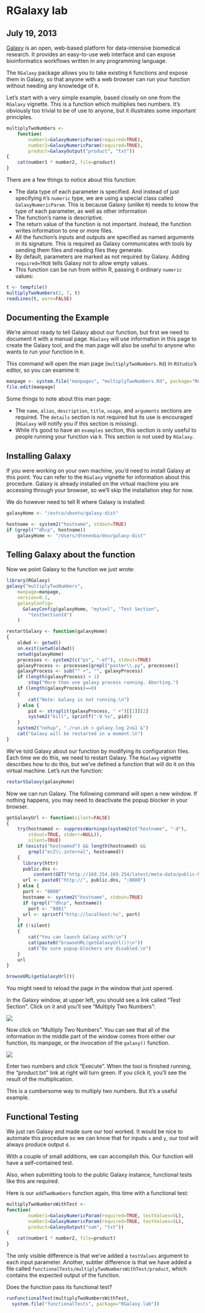 <!--
%\VignetteEngine{knitr::knitr}
%\VignetteIndexEntry{RGalaxy - BioC2013 Lab}
-->

# RGalaxy lab
## July 19, 2013


[Galaxy](http://galaxyproject.org/)
is an open, web-based platform for data-intensive biomedical research.
It provides an easy-to-use web interface and can expose bioinformatics
workflows written in any programming language.

The `RGalaxy` package allows you to take existing `R` functions and
expose them in Galaxy, so that anyone with a web browser can run
your function without needing any knowledge of `R`.

Let's start with a very simple example, based closely on one
from the `RGalaxy` vignette. This is a function which multiplies
two numbers. It's obviously too trivial to be of use to anyone,
but it illustrates some important principles.


```r
multiplyTwoNumbers <- 
    function(
        number1=GalaxyNumericParam(required=TRUE),
        number2=GalaxyNumericParam(required=TRUE),
        product=GalaxyOutput("product", "txt"))
{
    cat(number1 * number2, file=product)
}

```

There are a few things to notice about this function:

* The data type of each parameter is specified. And instead of 
  just specifying `R`'s `numeric` type, we are using a special
  class called `GalaxyNumericParam`. This is because Galaxy
  (unlike `R`) needs to know the type of each parameter,
  as well as other information
* The function's name is descriptive.
* The return value of the function is not important. 
  Instead, the function writes information to one or more
  files.
* All the function's inputs and outputs are specified as
  named arguments in its signature. This is required as Galaxy
  communicates with tools by sending them files and reading
  files they generate.
* By default, parameters are marked as not required by Galaxy.
  Adding `required=TRUE` tells Galaxy not to allow empty values.
* This function can be run from within R, passing it ordinary
`numeric` values:

```r
t <- tempfile()
multiplyTwoNumbers(2, 7, t)
readLines(t, warn=FALSE)
```

## Documenting the Example

We're almost ready to tell Galaxy about our function, but first we
need to document it with a manual page. `RGalaxy` will use information
in this page to create the Galaxy tool, and the man page will also
be useful to anyone who wants to run your function in `R`.

This command will open the man page (`multiplyTwoNumbers.Rd`) in
`RStudio`'s editor, so you can examine it:

```r
manpage <- system.file("manpages", "multiplyTwoNumbers.Rd", package="RGalaxy.lab")
file.edit(manpage)
```

Some things to note about this man page:

* The `name`, `alias`, `description`, `title`, `usage`, and
  `arguments` sections are required. The `details` section
  is not required but its use is encouraged (`RGalaxy` will
  notify you if this section is missing).
* While it's good to have an `examples` section, this section
  is only useful to people running your function via `R`.
  This section is not used by `RGalaxy`.

## Installing Galaxy

If you were working on your own machine, you'd need to install Galaxy
at this point. You can refer to the `RGalaxy` vignette for information
about this procedure. Galaxy is already installed on the virtual 
machine you are accessing through your browser, so we'll skip the 
installation step for now.

We do however need to tell R where Galaxy is installed:

```r
galaxyHome <- "/extra/ubuntu/galaxy-dist"
```

```r
hostname <- system2("hostname", stdout=TRUE)
if (grepl("^dhcp", hostname))
    galaxyHome <- "/Users/dtenenba/dev/galaxy-dist"
```


## Telling Galaxy about the function

Now we point Galaxy to the function we just wrote:

```r
library(RGalaxy)
galaxy("multiplyTwoNumbers",
    manpage=manpage,
    version=0.1,
    galaxyConfig=
      GalaxyConfig(galaxyHome, "mytool", "Test Section",
        "testSectionId")
    )
```


```r

restartGalaxy <- function(galaxyHome)
{
    oldwd <- getwd()
    on.exit(setwd(oldwd))
    setwd(galaxyHome)
    processes <- system2(c("ps", "-ef"), stdout=TRUE)
    galaxyProcess <- processes[grepl("paster\\.py", processes)]
    galaxyProcess <- sub("^ +", "", galaxyProcess)
    if (length(galaxyProcess) > 1)
        stop("More than one galaxy process running. Aborting.")
    if (length(galaxyProcess)==0)
    {
        cat("Note: Galaxy is not running.\n")
    } else {
        pid <- strsplit(galaxyProcess, " +")[[1]][2]
        system2("kill", sprintf("-9 %s", pid))
    }
    system2("nohup", "./run.sh > galaxy.log 2>&1 &")
    cat("Galaxy will be restarted in a moment.\n")
}
```

We've told Galaxy about our function by modifying its configuration
files. Each time we do this, we need to restart Galaxy. 
The `RGalaxy` vignette describes how to do this, but we've 
defined a function that will do it on this virtual machine. 
Let's run the function:

```r
restartGalaxy(galaxyHome)
```

Now we can run Galaxy. The following command will open a new window.
If nothing happens, you may need to deactivate the popup blocker in
your browser.


```r
getGalaxyUrl <- function(silent=FALSE)
{
    try(hostnamed <- suppressWarnings(system2(c("hostname", "-d"),
        stdout=TRUE, stderr=NULL)),
        silent=TRUE)
    if (exists("hostnamed") && length(hostnamed) &&
        grepl("ec2\\.internal", hostnamed))
    {
      library(httr)
      public.dns <-
          content(GET("http://169.254.169.254/latest/meta-data/public-hostname"))
      url <- paste0("http://", public.dns, ":8080")
    } else {
      port <- "8080"
      hostname <- system2("hostname", stdout=TRUE)
      if (grepl("^dhcp", hostname))
        port <- "8081"
      url <- sprintf("http://localhost:%s", port)
    }
    if (!silent)
    {
        cat("You can launch Galaxy with:\n")
        cat(paste0("browseURL(getGalaxyUrl())\n"))
        cat("Be sure popup-blockers are disabled.\n")
    }
    url
}
```


```r
browseURL(getGalaxyUrl())
```

You might need to reload the page in the window that just opened.

In the Galaxy window, at upper left, you should see a link called
"Test Section". Click on it and you'll see "Multiply Two Numbers":

<img src="lefthand.jpg"/>

Now click on "Multiply Two Numbers". You can see that all of the information
in the middle part of the window comes from either our function, its manpage,
or the invocation of the `galaxy()` function.

<img src="multiply.jpg"/>

Enter two numbers and click "Execute". When the tool is finished 
running, the "product.txt" link at right will turn green. If you click
it, you'll see the result of the multiplication.

This is a cumbersome way to multiply two numbers. But it's a useful example.

## Functional Testing

We just ran Galaxy and made sure our tool worked.
It would be nice to automate this procedure so we
can know that for inputs `x` and `y`, our tool
will always produce output `d`. 

With a couple of small additions, we can accomplish this.
Our function will have a self-contained test.

Also, when submitting tools to the public Galaxy instance,
functional tests like this are required.

Here is our `addTwoNumbers` function again, this time with
a functional test:

```r
multiplyTwoNumbersWithTest <-
function(
        number1=GalaxyNumericParam(required=TRUE, testValues=5L),
        number2=GalaxyNumericParam(required=TRUE, testValues=5L),
        product=GalaxyOutput("sum", "txt"))
{
    cat(number1 * number2, file=product)
}
```

The only visible difference is that we've added a `testValues`
argument to each input parameter. 
Another, subtler difference is that we have added
a file  called `functionalTests/multiplyTwoNumbersWithTest/product`,
which contains the expected output of the function.

Does the function pass its functional test?

```r
runFunctionalTest(multiplyTwoNumbersWithTest,
  system.file("functionalTests", package="RGalaxy.lab"))
```

